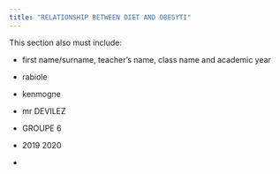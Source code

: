 ```yaml
---
title: "RELATIONSHIP BETWEEN DIET AND OBESYTI"
---
```



This section also must include: 

- first name/surname, teacher’s name, class name and academic year

- rabiole
- kenmogne
- mr DEVILEZ
- GROUPE 6
- 2019 2020
-
